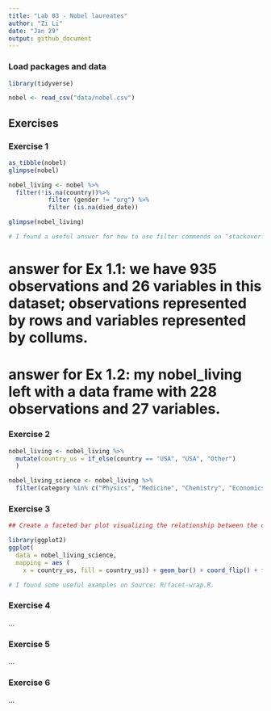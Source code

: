 ```yaml
---
title: "Lab 03 - Nobel laureates"
author: "Zi Li"
date: "Jan 29"
output: github_document
---
```


### Load packages and data

```r
library(tidyverse) 
```

```r
nobel <- read_csv("data/nobel.csv")
```

## Exercises

### Exercise 1

```r
as_tibble(nobel) 
glimpse(nobel)

nobel_living <- nobel %>%
  filter(!is.na(country))%>%  
           filter (gender != "org") %>%   
           filter (is.na(died_date))

glimpse(nobel_living)

# I found a useful answer for how to use filter commends on "stackoverflow"
```

# answer for Ex 1.1: we have 935 observations and 26 variables in this dataset; observations represented by rows and variables represented by collums. 
# answer for Ex 1.2:  my nobel_living left with a data frame with 228 observations and 27 variables. 

### Exercise 2

```r
nobel_living <- nobel_living %>%
  mutate(country_us = if_else(country == "USA", "USA", "Other")
  )

nobel_living_science <- nobel_living %>%
  filter(category %in% c("Physics", "Medicine", "Chemistry", "Economics"))

```

### Exercise 3

```r

## Create a faceted bar plot visualizing the relationship between the category of prize and whether the laureate was in the US when they won the nobel prize.

library(ggplot2) 
ggplot(
  data = nobel_living_science,
  mapping = aes (
    x = country_us, fill = country_us)) + geom_bar() + coord_flip() + facet_wrap(vars(category))

# I found some useful examples on Source: R/facet-wrap.R. 
```

### Exercise 4

...

### Exercise 5

...

### Exercise 6

...

